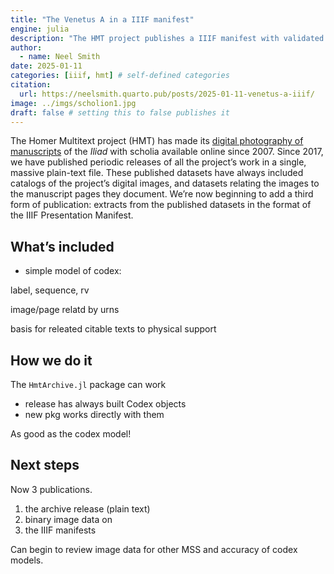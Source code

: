 ```yaml
---
title: "The Venetus A in a IIIF manifest"
engine: julia
description: "The HMT project publishes a IIIF manifest with validated images of the Venetus A manuscript."
author:
  - name: Neel Smith
date: 2025-01-11
categories: [iiif, hmt] # self-defined categories
citation: 
  url: https://neelsmith.quarto.pub/posts/2025-01-11-venetus-a-iiif/ 
image: ../imgs/scholion1.jpg
draft: false # setting this to false publishes it
---
```


The Homer Multitext project (HMT) has made its [digital photography of manuscripts](https://neelsmith.quarto.pub/hmt/images/) of the *Iliad* with scholia available online since 2007. Since 2017, we have published periodic releases of all the project's work in a single, massive plain-text file. These published datasets have always included catalogs of the project's digital images, and datasets relating the images to the manuscript pages they document. We're now beginning to add a third form of publication: extracts from the published datasets in the format of the IIIF Presentation Manifest.

## What's included


- simple model of codex:

label, sequence, rv

image/page relatd by urns

basis for releated citable texts to physical support



## How we do it


The `HmtArchive.jl` package can work

- release has always built Codex objects
- new pkg works directly with them

As good as the codex model!


## Next steps

Now 3 publications.

1. the archive release (plain text)
2. binary image data on 
3. the IIIF manifests

Can begin to review image data for other MSS and accuracy of codex models.

